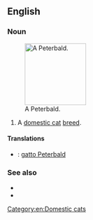 ==English==

===Noun===
{{en-noun}}
[[File:Tamila the lilac tabby Peterbald cat.jpg|thumb|right|140px|A Peterbald.]]
# A [[domestic cat]] [[breed]].

====Translations====
{{checktrans-top}}
* {{ttbc|it}}: [[gatto Peterbald]]
{{trans-mid}}

{{trans-bottom}}

===See also===
* {{pedia|Peterbald}}
* {{commonslite|Category:Peterbald}}

[[Category:en:Domestic cats]]